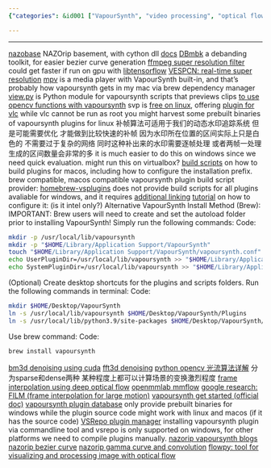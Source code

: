 ```yaml
---
{"categories": &id001 ["VapourSynth", "video processing", "optical flow algorithms", "frame interpolation", "denoising", "Python scripting", "nazobase", "DBmbk", "ffmpeg"], "category": "Video Processing", "date": "2022-09-07 03:59:21", "description": "VapourSynth is a powerful video processing tool that utilizes optical flow algorithms, frame interpolation, and denoising. It seamlessly integrates with other tools like nazobase, DBmbk, and ffmpeg to enhance video quality. With support for Python scripting, users can customize the tool according to their specific requirements. VapourSynth also leverages techniques such as nazorip Bezier curve, gamma curve, convolution, and flowpy for advanced image processing capabilities.", "tags": *id001, "title": "vapoursynth 光流算法 补帧 画面优化 denoising"}

---
```


------
[nazobase](https://github.com/GoodManWEN/nazobase) NAZOrip basement, with cython dll [docs](https://www.nazorip.site/archives/37/)
[DBmbk](https://github.com/kewenyu/DBmbk) a debanding toolkit, for easier bezier curve generation
[ffmpeg super resolution filter](https://ffmpeg.org/ffmpeg-filters.html#sr) could get faster if run on gpu with [libtensorflow](https://www.tensorflow.org/install/lang_c)
[VESPCN: real-time super resolution](https://github.com/HighVoltageRocknRoll/sr)
[mpv](https://github.com/stax76/mpv.net) is a media player with VapourSynth built-in, and that's probably how vapoursynth gets in my mac via brew dependency manager
[view.py](https://github.com/UniversalAl/view) is Python module for vapoursynth scripts that previews clips
[to use opencv functions with vapoursynth](https://github.com/WolframRhodium/muvsfunc/wiki/OpenCV-Python-for-VapourSynth)
svp is [free on linux](https://www.svp-team.com/zh/get/#), offering [plugin for vlc](https://www.svp-team.com/wiki/SVP:VLC#Using_SVP_in_VLC) while vlc cannot be run as root
you might harvest some prebuilt binaries of vapoursynth plugins for linux
补帧算法可适用于我们的动态水印追踪系统 但是可能需要优化 才能做到比较快速的补帧 因为水印所在位置的区间实际上只是白色的 不需要过于复杂的网络 同时这种补出来的水印需要逐帧处理 或者两帧一处理 生成的区间数量会非常的多
it is much easier to do this on windows since we need quick evaluation. might run this on virtualbox?
[build scripts](https://github.com/Bl4Cc4t/homebrew-vsplugins/tree/master/Formula) on how to build plugins for macos, including how to configure the installation prefix.
brew compatible, macos compatible vapoursynth plugin build script provider: [homebrew-vsplugins](https://github.com/Bl4Cc4t/homebrew-vsplugins) does not provide build scripts for all plugins avaliable for windows, and it requires [additional linking](https://github.com/Bl4Cc4t/homebrew-vsplugins/blob/master/linkvsp.sh)
[tutorial](https://forum.doom9.org/showthread.php?t=175522) on how to configure it: (is it intel only?)
Alternative VapourSynth Install Method (Brew):
IMPORTANT: Brew users will need to create and set the autoload folder prior to installing VapourSynth! Simply run the following commands:
Code:
```bash
mkdir -p /usr/local/lib/vapoursynth
mkdir -p "$HOME/Library/Application Support/VapourSynth"
touch "$HOME/Library/Application Support/VapourSynth/vapoursynth.conf"
echo UserPluginDir=/usr/local/lib/vapoursynth >> "$HOME/Library/Application Support/VapourSynth/vapoursynth.conf"
echo SystemPluginDir=/usr/local/lib/vapoursynth >> "$HOME/Library/Application Support/VapourSynth/vapoursynth.conf"
```
(Optional) Create desktop shortcuts for the plugins and scripts folders. Run the following commands in terminal:
Code:
```bash
mkdir $HOME/Desktop/VapourSynth
ln -s /usr/local/lib/vapoursynth $HOME/Desktop/VapourSynth/Plugins
ln -s /usr/local/lib/python3.9/site-packages $HOME/Desktop/VapourSynth/Scripts
```
Use brew command:
Code:
```bash
brew install vapoursynth
```
[bm3d denoising using cuda](https://github.com/WolframRhodium/VapourSynth-BM3DCUDA)
[fft3d denoising](https://vsdb.top/plugins/fft3dfilter)
[python opencv 光流算法详解](https://learnopencv.com/optical-flow-in-opencv/) 分为sparse和dense两种 某种程度上都可以计算场景的变换激烈程度
[frame interpolation using deep optical flow](https://github.com/vineeths96/Video-Interpolation-using-Deep-Optical-Flow)
[openmmlab mmflow](https://github.com/open-mmlab/mmflow)
[google research: FILM (frame interpolation for large motion)](https://github.com/google-research/frame-interpolation)
[vapoursynth get started (official doc)](http://www.vapoursynth.com/doc/gettingstarted.html)
[vapoursynth plugin database](http://vsdb.top/) only provide prebuilt binaries for windows while the plugin source code might work with linux and macos (if it has the source code)
[VSRepo plugin manager](https://github.com/vapoursynth/vsrepo) installing vapoursynth plugin via commandline tool and vsrepo is only supported on windows, for other platforms we need to compile plugins manually.
[nazorip vapoursynth blogs](https://www.nazorip.site/category/Tutorials/)
[nazorip bezier curve](https://nazorip.site/archives/32/)
[nazorip gamma curve and convolution](https://nazorip.site/archives/56/)
[flowpy: tool for visualizing and processing image with optical flow](https://nazorip.site/archives/56/)
